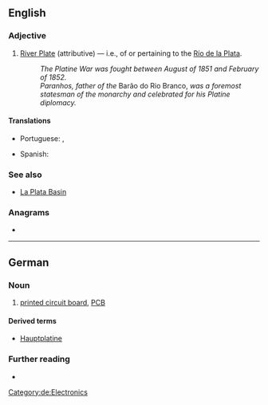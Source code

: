 {{also|platine|platiné}}
==English==

===Adjective===
{{en-adj|-}}

# [[River Plate]] (attributive) — i.e., of or pertaining to the [[Río de la Plata]].
#: ''The Platine War was fought between August of 1851 and February of 1852.''
#: ''Paranhos, father of the'' Barão do Rio Branco, ''was a foremost statesman of the monarchy and celebrated for his Platine diplomacy.''

====Translations====
{{trans-top|of or from River Plate}}
* Portuguese: {{t|pt|platense}}, {{t|pt|rio-platense}}
{{trans-mid}}
* Spanish: {{t+|es|rioplatense}}
{{trans-bottom}}

===See also===
* [[w:La Plata Basin|La Plata Basin]]

===Anagrams===
* {{anagrams|en|pantile|pentail|pilenta|pit lane|pitlane}}

----

==German==
{{wikipedia|lang=de}}

===Noun===
{{de-noun|f||Platinen}}

# [[printed circuit board]], [[PCB]]

====Derived terms====
* [[Hauptplatine]] {{g|f}}

===Further reading===
* {{R:Duden}}

[[Category:de:Electronics]]